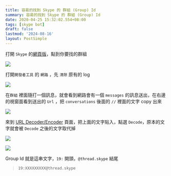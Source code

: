 ```yaml
---
title: 容昜的找到 Skype 的 群組 (Group) Id
summary: 容昜的找到 Skype 的 群組 (Group) Id
date: 2020-04-25 15:32:02.554+08:00
tags: [skype bot]
draft: false
lastmod: '2024-08-16'
layout: PostSimple
---
```


打開 `Skype` 的[網頁版](https://web.skype.com/)，點到你要找的群組

![](https://image.cashwu.com/2020/easy-find-skype-group-chat-id/01.webp)

打開`開發者工具` 的 `網路` ，先 `清除` 原有的 log

![](https://image.cashwu.com/2020/easy-find-skype-group-chat-id/02.webp)

在`群組` 裡面隨打一個訊息，就會看到網路會有一個 `messages` 的訊息送出，在右邊的視窗面看到送出的 `Url` ，把 `conversations` 後面的 `//` 裡面的文字 copy 出來

![](https://image.cashwu.com/2020/easy-find-skype-group-chat-id/03.webp)

來到 [URL Decoder/Encoder](https://meyerweb.com/eric/tools/dencoder/) 頁面，把上面的文字貼入，點選 `Decode`，原本的文字就會被 `Decode` 之後的文字取代掉

![](https://image.cashwu.com/2020/easy-find-skype-group-chat-id/04.webp)

![](https://image.cashwu.com/2020/easy-find-skype-group-chat-id/05.webp)

Group Id 就是這串文字，`19:` 開頭，`@thread.skype` 結尾

> `19:XXXXXXXXX@thread.skype`
